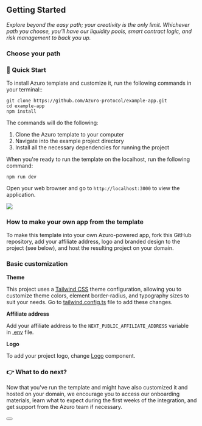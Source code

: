 
## Getting Started
*Explore beyond the easy path; your creativity is the only limit. Whichever path you choose, you’ll have our liquidity pools, smart contract logic, and risk management to back you up.*

### Choose your path

<div className="grid lg:grid-cols-3 gap-3 mt-8">
  <Card
    title="Easy"
    text="
        <p>- Low-code option</p>
        <p>- Prerequisites: Git, Node.js</p>
        <p>- Result: basic dApp with access to on-chain data in less than a day.</p>"
    to="https://gem.azuro.org/hub/apps/get-started#-quick-start"
  />
  <Card
    title="Medium"
    text="
        <p>- Moderate coding (SDK)</p>
        <p>- Prerequisites: JavaScript, Web3 (wagmi, ethers)</p>
        <p>- Result: basic dApp in less than a day with access to on-chain data and broad customization opportunities.</p>"
    to="https://gem.azuro.org/hub/apps/sdk/overview"
  />
  <Card
    title="Advanced"
    text="
        <p>- Independent coding</p>
        <p>- Prerequisites: GraphQL, Web3 (wagmi, ethers, or other similar libs)</p>
        <p>- Result: any web3 prediction app, bot, add-on for websites, game engines, DAO, DEX, cross-chain solutions, etc.</p>"
    to="guides/advanced/overview"
  />
</div>

### 🚀 Quick Start

To install Azuro template and customize it, run the following commands in your terminal::

```
git clone https://github.com/Azuro-protocol/example-app.git
cd example-app
npm install
```

The commands will do the following:

1. Clone the Azuro template to your computer
2. Navigate into the example project directory
3. Install all the necessary dependencies for running the project 

When you're ready to run the template on the localhost, run the following command:

```
npm run dev
```

Open your web browser and go to `http://localhost:3000` to view the application.

<Image
  src="/images/hub/template.png"
  width={2000}
  height={700}
/>
### How to make your own app from the template

To make this template into your own Azuro-powered app, fork this GitHub repository, add your affiliate address, logo and branded design to the project (see below), and host the resulting project on your domain.

### Basic customization

**Theme**

This project uses a [Tailwind CSS](https://tailwindcss.com/docs/theme) theme configuration, allowing you to customize theme colors, element border-radius, and typography sizes to suit your needs. Go to [tailwind.config.ts](https://github.com/Azuro-protocol/example-app/blob/main/tailwind.config.ts) file to add these changes.

**Affiliate address**

Add your affiliate address to the `NEXT_PUBLIC_AFFILIATE_ADDRESS` variable in [.env](https://github.com/Azuro-protocol/example-app/blob/main/.env) file.

**Logo**

To add your project logo, change [Logo](https://github.com/Azuro-protocol/example-app/blob/main/src/components/ui/Logo/Logo.tsx) component.

### 👉 What to do next?

Now that you've run the template and might have also customized it and hosted on your domain, we encourage you to access our onboarding materials, learn what to expect during the first weeks of the integration, and get support from the Azuro team if necessary.
####
<div className="px-50">
  <Button
    toTab="https://azuro-protocol.notion.site/91b821c6082141808585807b0a0dd2ea?v=03c9a83931574f33ad37ff1202690937"
    title="Start onboarding"
  />
</div>


